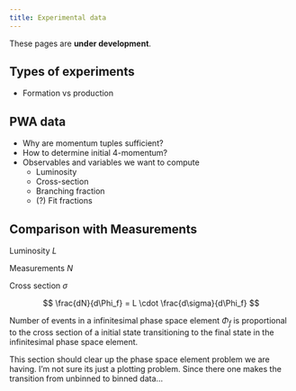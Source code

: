 ```yaml
---
title: Experimental data
---
```


:::{.callout-warning}
These pages are **under development**.
:::

## Types of experiments

:::{.callout-warning title="To do"}

- Formation vs production

:::

## PWA data

:::{.callout-warning title="To do"}

- Why are momentum tuples sufficient?
- How to determine initial 4-momentum?
- Observables and variables we want to compute
  - Luminosity
  - Cross-section
  - Branching fraction
  - (?) Fit fractions

:::

## Comparison with Measurements

:::{.callout-note collapse=true title="To do"}
Luminosity $L$

Measurements $N$

Cross section $\sigma$

$$
\frac{dN}{d\Phi_f} = L \cdot \frac{d\sigma}{d\Phi_f}
$$

Number of events in a infinitesimal phase space element $\Phi_f$ is proportional to the cross section of a initial state transitioning to the final state in the infinitesimal phase space element.

This section should clear up the phase space element problem we are having. I'm not sure its just a plotting problem. Since there one makes the transition from unbinned to binned data...
:::
